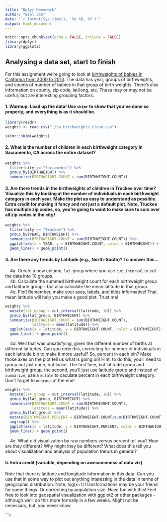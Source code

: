 ```yaml
---
title: "Dplyr Homework"
author: "Biol 355"
date: "`r format(Sys.time(), '%d %B, %Y')`"
output: html_document
---
```


```r
knitr::opts_chunk$set(echo = FALSE, include = FALSE)
library(dplyr)
library(ggplot2)
```

## Analysing a data set, start to finish

For this assignment we're going to look at [birthweights of babies in California from 2000 to 2013](./ca_birthweights_clean.csv). The data has year, groups of birthweights, and counts of number of babies in that group of birth weights. There's also information on county, zip code, lat/long, etc. These may or may not be useful, but are interesting grouping factors.


#### 1. Warmup: Load up the data! Use `skimr` to show that you've done so properly, and everything is as it should be.
```r
library(readr)
weights <- read_csv("./ca_birthweights_clean.csv")

skimr::skim(weights)
```

#### 2. What is the number of children in each birthweight category in Sacramento, CA across the entire dataset?  

```r
weights %>%
  filter(city == "Sacramento") %>%
  group_by(BIRTHWEIGHT) %>%
  summarize(BIRTHWEIGHT.COUNT = sum(BIRTHWEIGHT.COUNT))
```



#### 3. Are there trends in the birthweights of children in Truckee over time? Visualize this by looking at the number of individuals in each birthweight category in each year. Make the plot as easy to understand as possible. Extra credit for making it fancy and not just a default plot. Note, Truckee has multiple zip codes, so, you're going to want to make sure to sum over all zip codes in the city!

```r
weights %>%
  filter(city == "Truckee") %>%
  group_by(YEAR, BIRTHWEIGHT) %>%
  summarize(BIRTHWEIGHT.COUNT = sum(BIRTHWEIGHT.COUNT)) %>%
  ggplot(aes(x = YEAR, y = BIRTHWEIGHT.COUNT, color = BIRTHWEIGHT)) +
  geom_line() + geom_point()
```

#### 4. Are there any trends by Latitude (e.g., North-South)? To answer this...
&nbsp; &nbsp; 4a. Create a new column, `lat_group` where you use `cut_interval` to cut the data into 10 groups.  
&nbsp; &nbsp; 4b. Calculate the summed birthweight count for each birthweight group and latitude group - but also calculate the mean latitude in that group.  
&nbsp; &nbsp; 4c. Plot! Remember, make your axes, labels, and titles informative! That mean latitude will help you make a good plot. Trust me!
```r
weights %>% 
  mutate(lat_group = cut_interval(latitude, 10)) %>%
  group_by(lat_group, BIRTHWEIGHT) %>%
  summarize(BIRTHWEIGHT.COUNT = sum(BIRTHWEIGHT.COUNT),
            latitude = mean(latitude)) %>%
  ggplot(aes(x = latitude, y = BIRTHWEIGHT.COUNT, color = BIRTHWEIGHT)) +
  geom_line() + geom_point()
```

&nbsp; &nbsp; 4d. Well that was unsatisfying, given the different number of births at different latitudes. Can you redo this, correcting for number of individuals in each latitude bin to make it more useful? So, percent in each bin? Make those axes on the plot tell us what is going on! Hint: to do this, you'll need to group not just once, but twice. The first time, but latitude group and birthweight group, the second, you'll just use latitude group and instead of `summarize`, use a `mutate` to caculate percent in each birthweight category. Don't forget to `ungroup` at the end!

```r
weights %>% 
  mutate(lat_group = cut_interval(latitude, 10)) %>%
  group_by(lat_group, BIRTHWEIGHT) %>%
  summarize(BIRTHWEIGHT.COUNT = sum(BIRTHWEIGHT.COUNT),
            latitude = mean(latitude)) %>%
  group_by(lat_group) %>%
  mutate(BIRTHWEIGHT.PERCENT = BIRTHWEIGHT.COUNT/sum(BIRTHWEIGHT.COUNT)*100) %>%
  ungroup() %>%
  ggplot(aes(x = latitude, y = BIRTHWEIGHT.PERCENT, color = BIRTHWEIGHT)) +
  geom_line() + geom_point()
```

&nbsp; &nbsp; 4e. What did visualization by raw numbers versus percent tell you? How are they different? Why might they be different? What does this tell you about visualization and analysis of population trends in general?

#### 5. Extra credit (variable, depending on awesomeness of data viz)

Note that there is latitude and longitude information in this data. Can you use that in some way to plot out anything interesting in the data in terms of geographic distribution. Note, log(x+1) transformations may be your friend for some things.  Or correcting by population size. Have fun with this! Feel free to look into geospatial visualization with ggplot2 or other packages - although we'll do this more formally in a few weeks. Might not be necessary, but, you never know.

```r
